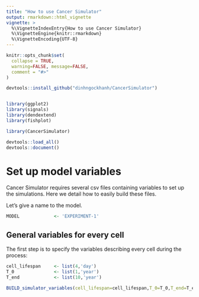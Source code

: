 ```yaml
---
title: "How to use Cancer Simulator"
output: rmarkdown::html_vignette
vignette: >
  %\VignetteIndexEntry{How to use Cancer Simulator}
  %\VignetteEngine{knitr::rmarkdown}
  %\VignetteEncoding{UTF-8}
---
```


```r
knitr::opts_chunk$set(
  collapse = TRUE,
  warning=FALSE, message=FALSE,
  comment = "#>"
)
```

```r
devtools::install_github("dinhngockhanh/CancerSimulator")


library(ggplot2)
library(signals)
library(dendextend)
library(fishplot)

library(CancerSimulator)

devtools::load_all()
devtools::document()
```

# Set up model variables
Cancer Simulator requires several csv files containing variables to set up the simulations. Here we detail how to easily build these files.

Let's give a name to the model.

```r
MODEL             <- 'EXPERIMENT-1'
```

## General variables for every cell
The first step is to specify the variables describing every cell during the process:

```r
cell_lifespan     <- list(4,'day')
T_0               <- list(1,'year')
T_end             <- list(10,'year')
```



```r
BUILD_simulator_variables(cell_lifespan=cell_lifespan,T_0=T_0,T_end=T_end)
```
